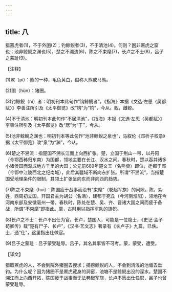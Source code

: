 ```yaml
---
---
---
```

title: 八
---



猎罴虎者(1)，不于外圂(2)；钓鲸鲵者(3)，不于清池(4)。何则？圂非罴虎之窟也；池非鲸鲵之渊也(5)。楚之不溯流(6)，陈之不束麾(7)，长卢之不士(8)，吕子之蒙耻(9)。

【注释】

(1)罴（pí）：熊的一种，毛色黄白，俗称人熊或马熊。

(2)圂（hùn）：猪圈。

(3)钓鲸鲵（ní）者：明初刊本此句作“钩鲸鲵者”，《指海》本据《文选·左思〈吴都赋〉》李善注所引及《太平御览》改“钩”为“钓”，今从。鲵，雌鲸。

(4)不于清池：明初刊本此句作“不居清池”，《指海》本据《文选·左思〈吴都赋〉》李善注所引及《太平御览》改“居”为“于”，今从。

(5)池非鲸鲵之渊也：明初刊本等此句作“池非鲸鲵之泉也”，马叙伦《邓析子校录》据《太平御览》改“泉”为“渊”，今从。

(6)楚之不溯流：指楚国不溯长江而上向西扩张。楚，立国于荆山一带，以丹阳（今鄂西秭归东南）为国都，领地主要在长江、汉水之间。春秋时，楚以吞并诸多小诸侯国而渐成地方千里的大国；公元前689年楚文王（名熊赀）即位，迁都于郢（今鄂中江陵西北之纪南城），此后其疆域不断向东扩张。所谓“不溯流”，当指楚国受地理条件的限制，其领土扩张呈向东而非向西的趋势。

(7)陈之不束麾（huī）：陈国疲于战事而没有“束麾”（卷起军旗）的间隙。陈，妫姓，西周初立国，开国君主为胡公（名满），建都于宛丘（今河南淮阳），领地在今河南东部及安徽亳州一带。春秋时，陈处在楚、吴、齐、晋诸大国之间而疲于备战，所谓“不束麾”即指此。麾，古时用以指挥军队的旗帜。

(8)长卢之不士：长卢不出仕为官。长卢，楚国人，可能是一位隐士，《史记·孟子荀卿传》载“楚有尸子、长卢”，《汉书·艺文志》著录有《长卢子》九篇，已佚。士，通“仕”，这里指出仕做官。

(9)吕子之蒙耻：吕子蒙受耻辱。吕子，其名其事皆不可考。蒙，蒙受，遭受。

【译文】

猎取罴虎的人，不会到院外猪圈去搜求；捕捞鲸鲵的人，不会到清浅的池塘去垂钓。为什么呢？因为猪圈不是罴虎藏身的洞窑，池塘不是鲸鲵出没的深水。楚国不溯江而上向西开拓，陈国疲于战事而无法卷起军旗，长卢不愿出仕任职，吕子也曾蒙受耻辱。